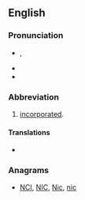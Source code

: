 ==English==

===Pronunciation===
* {{IPA|/ɪŋk/}}, {{SAMPA|/INk/}}
* {{homophones|iŋk}}
* {{rhymes|ɪŋk}}

===Abbreviation===
{{infl|en|abbreviation}}

# [[incorporated]].

====Translations====
* {{term|株||from [[株式会社]]|tr=かぶ, kabu|sc=Jpan|lang=ja}}

===Anagrams===
* [[NCI#English|NCI]], [[NIC#English|NIC]], [[Nic#English|Nic]], [[nic#English|nic]]